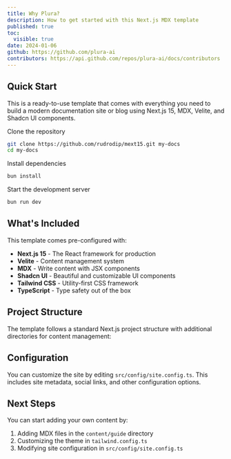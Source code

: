 ```yaml
---
title: Why Plura?
description: How to get started with this Next.js MDX template
published: true
toc:
  visible: true
date: 2024-01-06
github: https://github.com/plura-ai
contributors: https://api.github.com/repos/plura-ai/docs/contributors
---
```


## Quick Start

This is a ready-to-use template that comes with everything you need to build a modern documentation site or blog using Next.js 15, MDX, Velite, and Shadcn UI components.

<Steps>

<Step>
Clone the repository

```bash
git clone https://github.com/rudrodip/mext15.git my-docs
cd my-docs
```

</Step>

<Step>
Install dependencies

```bash
bun install
```

</Step>

<Step>
Start the development server

```bash
bun run dev
```

</Step>

</Steps>

## What's Included

This template comes pre-configured with:

- **Next.js 15** - The React framework for production
- **Velite** - Content management system
- **MDX** - Write content with JSX components
- **Shadcn UI** - Beautiful and customizable UI components
- **Tailwind CSS** - Utility-first CSS framework
- **TypeScript** - Type safety out of the box

## Project Structure

The template follows a standard Next.js project structure with additional directories for content management:

<Files defaultValue="src/app">
  <Folder name="content">
    <File name="Your MDX content files" />
  </Folder>
  <Folder name="public">
    <File name="Static assets" />
  </Folder>
  <Folder name="src">
    <Folder name="app">
      <File name="Next.js app router pages" />
    </Folder>
    <Folder name="components">
      <File name="React components" />
    </Folder>
    <Folder name="config">
      <File name="Site configuration" />
    </Folder>
    <Folder name="types">
      <File name="TypeScript types" />
    </Folder>
  </Folder>
</Files>

## Configuration

You can customize the site by editing `src/config/site.config.ts`. This includes site metadata, social links, and other configuration options.

## Next Steps

You can start adding your own content by:

1. Adding MDX files in the `content/guide` directory
2. Customizing the theme in `tailwind.config.ts`
3. Modifying site configuration in `src/config/site.config.ts`
